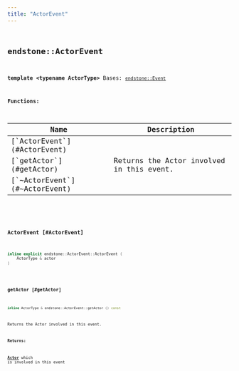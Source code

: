 ```yaml
---
title: "ActorEvent"
---
```


## <code className="doc-symbol doc-symbol-class"/> endstone::ActorEvent

**template &lt;typename ActorType&gt;**
Bases: [`endstone::Event`](classendstone_1_1_event.md)
















**Functions:**

<table>
<thead>
   <tr>
      <th>Name</th>
      <th>Description</th>
   </tr>
</thead>
<tbody>
<tr key="classendstone_1_1_actor_event_1a07f53f59692095b4a31a6e3d95128015">
    <td>[`ActorEvent`](#ActorEvent)</td>
    <td></td>
</tr>
<tr key="classendstone_1_1_actor_event_1a49c459c96e831dbab2333ec2187ea552">
    <td>[`getActor`](#getActor)</td>
    <td>Returns the Actor involved in this event.</td>
</tr>
<tr key="classendstone_1_1_actor_event_1a9fff5524effc04e99bb28d49a9b37b6f">
    <td>[`~ActorEvent`](#~ActorEvent)</td>
    <td></td>
</tr>
</tbody>
</table>

### <code className="doc-symbol doc-symbol-function"/> ActorEvent [#ActorEvent]

```cpp
inline explicit endstone::ActorEvent::ActorEvent (
    ActorType & actor
) 
```


### <code className="doc-symbol doc-symbol-function"/> getActor [#getActor]

```cpp
inline ActorType & endstone::ActorEvent::getActor () const
```

Returns the Actor involved in this event.



**Returns:**

[**Actor**](classendstone_1_1_actor.md) which is involved in this event 





        